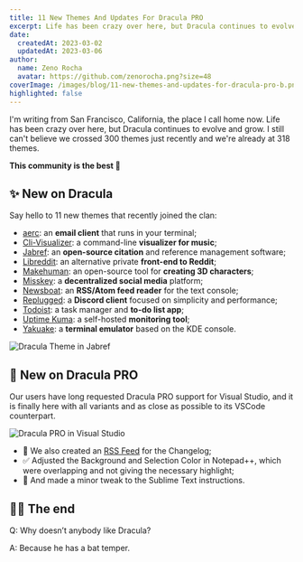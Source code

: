 ```yaml
---
title: 11 New Themes And Updates For Dracula PRO
excerpt: Life has been crazy over here, but Dracula continues to evolve and grow.
date:
  createdAt: 2023-03-02
  updatedAt: 2023-03-06
author:
  name: Zeno Rocha
  avatar: https://github.com/zenorocha.png?size=48
coverImage: /images/blog/11-new-themes-and-updates-for-dracula-pro-b.png
highlighted: false
---
```


I'm writing from San Francisco, California, the place I call home now. Life has been crazy over here, but Dracula continues to evolve and grow. I still can't believe we crossed 300 themes just recently and we're already at 318 themes.

**This community is the best 💜**

## ✨ New on Dracula

Say hello to 11 new themes that recently joined the clan:

- [aerc](/aerc): an **email client** that runs in your terminal;
- [Cli-Visualizer](/cli-visualizer): a command-line **visualizer for music**;
- [Jabref](/jabref): an **open-source citation** and reference management software;
- [Libreddit](/libreddit): an alternative private **front-end to Reddit**;
- [Makehuman](/makehuman): an open-source tool for **creating 3D characters**;
- [Misskey](/misskey): a **decentralized social media** platform;
- [Newsboat](/newsboat): an **RSS/Atom feed reader** for the text console;
- [Replugged](/replugged): a **Discord client** focused on simplicity and performance;
- [Todoist](/todoist): a task manager and **to-do list app**;
- [Uptime Kuma](/uptime-kuma): a self-hosted **monitoring tool**;
- [Yakuake](/yakuake): a **terminal emulator** based on the KDE console.

![Dracula Theme in Jabref](/images/blog/11-new-themes-and-updates-for-dracula-pro-a.png)

## 🦇 New on Dracula PRO

Our users have long requested Dracula PRO support for Visual Studio, and it is finally here with all variants and as close as possible to its VSCode counterpart.

![Dracula PRO in Visual Studio](/images/blog/11-new-themes-and-updates-for-dracula-pro-b.png)

- 📰 We also created an [RSS Feed](/changelog-rss.xml) for the Changelog;
- ✅ Adjusted the Background and Selection Color in Notepad++, which were overlapping and not giving the necessary highlight;
- 🎯 And made a minor tweak to the Sublime Text instructions.

## 👋🏻 The end

Q: Why doesn’t anybody like Dracula?

A: Because he has a bat temper.
